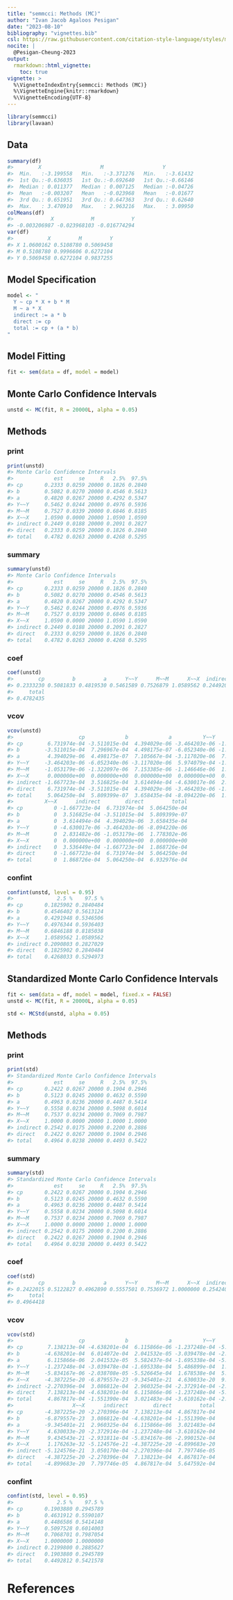 ```yaml
---
title: "semmcci: Methods (MC)"
author: "Ivan Jacob Agaloos Pesigan"
date: "2023-08-10"
bibliography: "vignettes.bib"
csl: https://raw.githubusercontent.com/citation-style-language/styles/master/apa.csl
nocite: |
  @Pesigan-Cheung-2023
output:
  rmarkdown::html_vignette:
    toc: true
vignette: >
  %\VignetteIndexEntry{semmcci: Methods (MC)}
  %\VignetteEngine{knitr::rmarkdown}
  %\VignetteEncoding{UTF-8}
---
```


<!-- vignettes/methods-mc.Rmd is generated from .setup/vignettes/methods-mc.Rmd.orig. Please edit that file -->






```r
library(semmcci)
library(lavaan)
```

## Data




```r
summary(df)
#>        X                   M                   Y           
#>  Min.   :-3.199558   Min.   :-3.371276   Min.   :-3.61432  
#>  1st Qu.:-0.636035   1st Qu.:-0.692640   1st Qu.:-0.66146  
#>  Median : 0.011377   Median : 0.007125   Median :-0.04726  
#>  Mean   :-0.003207   Mean   :-0.023968   Mean   :-0.01677  
#>  3rd Qu.: 0.651951   3rd Qu.: 0.647363   3rd Qu.: 0.62640  
#>  Max.   : 3.470910   Max.   : 2.963216   Max.   : 3.09950
colMeans(df)
#>            X            M            Y 
#> -0.003206987 -0.023968103 -0.016774294
var(df)
#>           X         M         Y
#> X 1.0600162 0.5108780 0.5069458
#> M 0.5108780 0.9996606 0.6272104
#> Y 0.5069458 0.6272104 0.9837255
```

## Model Specification


```r
model <- "
  Y ~ cp * X + b * M
  M ~ a * X
  indirect := a * b
  direct := cp
  total := cp + (a * b)
"
```

## Model Fitting


```r
fit <- sem(data = df, model = model)
```

## Monte Carlo Confidence Intervals


```r
unstd <- MC(fit, R = 20000L, alpha = 0.05)
```

## Methods

### print


```r
print(unstd)
#> Monte Carlo Confidence Intervals
#>             est     se     R   2.5%  97.5%
#> cp       0.2333 0.0259 20000 0.1826 0.2840
#> b        0.5082 0.0270 20000 0.4546 0.5613
#> a        0.4820 0.0267 20000 0.4292 0.5347
#> Y~~Y     0.5462 0.0244 20000 0.4976 0.5936
#> M~~M     0.7527 0.0339 20000 0.6846 0.8185
#> X~~X     1.0590 0.0000 20000 1.0590 1.0590
#> indirect 0.2449 0.0188 20000 0.2091 0.2827
#> direct   0.2333 0.0259 20000 0.1826 0.2840
#> total    0.4782 0.0263 20000 0.4268 0.5295
```

### summary


```r
summary(unstd)
#> Monte Carlo Confidence Intervals
#>             est     se     R   2.5%  97.5%
#> cp       0.2333 0.0259 20000 0.1826 0.2840
#> b        0.5082 0.0270 20000 0.4546 0.5613
#> a        0.4820 0.0267 20000 0.4292 0.5347
#> Y~~Y     0.5462 0.0244 20000 0.4976 0.5936
#> M~~M     0.7527 0.0339 20000 0.6846 0.8185
#> X~~X     1.0590 0.0000 20000 1.0590 1.0590
#> indirect 0.2449 0.0188 20000 0.2091 0.2827
#> direct   0.2333 0.0259 20000 0.1826 0.2840
#> total    0.4782 0.0263 20000 0.4268 0.5295
```

### coef


```r
coef(unstd)
#>        cp         b         a      Y~~Y      M~~M      X~~X  indirect    direct 
#> 0.2333230 0.5081833 0.4819530 0.5461589 0.7526879 1.0589562 0.2449205 0.2333230 
#>     total 
#> 0.4782435
```

### vcov


```r
vcov(unstd)
#>                     cp             b             a          Y~~Y          M~~M
#> cp        6.731974e-04 -3.511015e-04  4.394029e-06 -3.464203e-06 -1.053179e-06
#> b        -3.511015e-04  7.296967e-04  4.498175e-07 -6.052340e-06 -1.322097e-06
#> a         4.394029e-06  4.498175e-07  7.105667e-04 -3.117020e-06  7.153385e-06
#> Y~~Y     -3.464203e-06 -6.052340e-06 -3.117020e-06  5.974079e-04 -1.146646e-06
#> M~~M     -1.053179e-06 -1.322097e-06  7.153385e-06 -1.146646e-06  1.147158e-03
#> X~~X      0.000000e+00  0.000000e+00  0.000000e+00  0.000000e+00  0.000000e+00
#> indirect -1.667723e-04  3.516825e-04  3.614494e-04 -4.630017e-06  2.831482e-06
#> direct    6.731974e-04 -3.511015e-04  4.394029e-06 -3.464203e-06 -1.053179e-06
#> total     5.064250e-04  5.809399e-07  3.658435e-04 -8.094220e-06  1.778302e-06
#>          X~~X      indirect        direct         total
#> cp          0 -1.667723e-04  6.731974e-04  5.064250e-04
#> b           0  3.516825e-04 -3.511015e-04  5.809399e-07
#> a           0  3.614494e-04  4.394029e-06  3.658435e-04
#> Y~~Y        0 -4.630017e-06 -3.464203e-06 -8.094220e-06
#> M~~M        0  2.831482e-06 -1.053179e-06  1.778302e-06
#> X~~X        0  0.000000e+00  0.000000e+00  0.000000e+00
#> indirect    0  3.536449e-04 -1.667723e-04  1.868726e-04
#> direct      0 -1.667723e-04  6.731974e-04  5.064250e-04
#> total       0  1.868726e-04  5.064250e-04  6.932976e-04
```

### confint


```r
confint(unstd, level = 0.95)
#>              2.5 %    97.5 %
#> cp       0.1825902 0.2840484
#> b        0.4546402 0.5613124
#> a        0.4291948 0.5346506
#> Y~~Y     0.4976344 0.5936403
#> M~~M     0.6846188 0.8185038
#> X~~X     1.0589562 1.0589562
#> indirect 0.2090803 0.2827029
#> direct   0.1825902 0.2840484
#> total    0.4268033 0.5294973
```

## Standardized Monte Carlo Confidence Intervals


```r
fit <- sem(data = df, model = model, fixed.x = FALSE)
unstd <- MC(fit, R = 20000L, alpha = 0.05)
```


```r
std <- MCStd(unstd, alpha = 0.05)
```

## Methods

### print


```r
print(std)
#> Standardized Monte Carlo Confidence Intervals
#>             est     se     R   2.5%  97.5%
#> cp       0.2422 0.0267 20000 0.1904 0.2946
#> b        0.5123 0.0245 20000 0.4632 0.5590
#> a        0.4963 0.0236 20000 0.4487 0.5414
#> Y~~Y     0.5558 0.0234 20000 0.5098 0.6014
#> M~~M     0.7537 0.0234 20000 0.7069 0.7987
#> X~~X     1.0000 0.0000 20000 1.0000 1.0000
#> indirect 0.2542 0.0175 20000 0.2200 0.2886
#> direct   0.2422 0.0267 20000 0.1904 0.2946
#> total    0.4964 0.0238 20000 0.4493 0.5422
```

### summary


```r
summary(std)
#> Standardized Monte Carlo Confidence Intervals
#>             est     se     R   2.5%  97.5%
#> cp       0.2422 0.0267 20000 0.1904 0.2946
#> b        0.5123 0.0245 20000 0.4632 0.5590
#> a        0.4963 0.0236 20000 0.4487 0.5414
#> Y~~Y     0.5558 0.0234 20000 0.5098 0.6014
#> M~~M     0.7537 0.0234 20000 0.7069 0.7987
#> X~~X     1.0000 0.0000 20000 1.0000 1.0000
#> indirect 0.2542 0.0175 20000 0.2200 0.2886
#> direct   0.2422 0.0267 20000 0.1904 0.2946
#> total    0.4964 0.0238 20000 0.4493 0.5422
```

### coef


```r
coef(std)
#>        cp         b         a      Y~~Y      M~~M      X~~X  indirect    direct 
#> 0.2422015 0.5122827 0.4962890 0.5557501 0.7536972 1.0000000 0.2542403 0.2422015 
#>     total 
#> 0.4964418
```

### vcov


```r
vcov(std)
#>                     cp             b             a          Y~~Y          M~~M
#> cp        7.138213e-04 -4.638201e-04  6.115866e-06 -1.237248e-04 -5.834167e-06
#> b        -4.638201e-04  6.014072e-04  2.041532e-05 -3.039478e-04 -2.038708e-05
#> a         6.115866e-06  2.041532e-05  5.582437e-04 -1.695338e-04 -5.526645e-04
#> Y~~Y     -1.237248e-04 -3.039478e-04 -1.695338e-04  5.486899e-04  1.678538e-04
#> M~~M     -5.834167e-06 -2.038708e-05 -5.526645e-04  1.678538e-04  5.477576e-04
#> X~~X     -4.387225e-20 -6.879557e-23 -9.345401e-21  4.630033e-20  9.434543e-21
#> indirect -2.270396e-04  3.086812e-04  2.960325e-04 -2.372914e-04 -2.931811e-04
#> direct    7.138213e-04 -4.638201e-04  6.115866e-06 -1.237248e-04 -5.834167e-06
#> total     4.867817e-04 -1.551390e-04  3.021483e-04 -3.610162e-04 -2.990152e-04
#>                   X~~X      indirect        direct         total
#> cp       -4.387225e-20 -2.270396e-04  7.138213e-04  4.867817e-04
#> b        -6.879557e-23  3.086812e-04 -4.638201e-04 -1.551390e-04
#> a        -9.345401e-21  2.960325e-04  6.115866e-06  3.021483e-04
#> Y~~Y      4.630033e-20 -2.372914e-04 -1.237248e-04 -3.610162e-04
#> M~~M      9.434543e-21 -2.931811e-04 -5.834167e-06 -2.990152e-04
#> X~~X      1.176263e-32 -5.124576e-21 -4.387225e-20 -4.899683e-20
#> indirect -5.124576e-21  3.050170e-04 -2.270396e-04  7.797746e-05
#> direct   -4.387225e-20 -2.270396e-04  7.138213e-04  4.867817e-04
#> total    -4.899683e-20  7.797746e-05  4.867817e-04  5.647592e-04
```

### confint


```r
confint(std, level = 0.95)
#>              2.5 %    97.5 %
#> cp       0.1903880 0.2945789
#> b        0.4631912 0.5590107
#> a        0.4486586 0.5414148
#> Y~~Y     0.5097528 0.6014003
#> M~~M     0.7068701 0.7987054
#> X~~X     1.0000000 1.0000000
#> indirect 0.2199800 0.2885627
#> direct   0.1903880 0.2945789
#> total    0.4492812 0.5421578
```

# References
